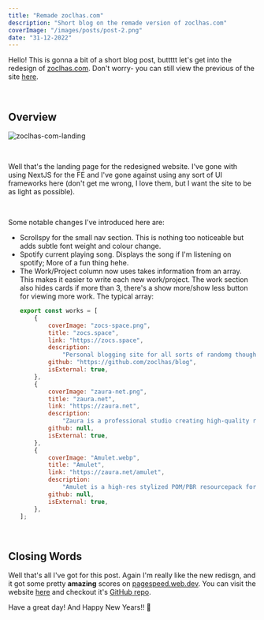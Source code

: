 ```yaml
---
title: "Remade zoclhas.com"
description: "Short blog on the remade version of zoclhas.com"
coverImage: "/images/posts/post-2.png"
date: "31-12-2022"
---
```


Hello! This is gonna a bit of a short blog post, buttttt let's get into the redesign of <a href="https://zoclhas.com" target="_blank">zoclhas.com</a>. Don't worry- you can still view the previous of the site <a href="https://v4.zoclhas.com" target="_blank">here</a>.

&nbsp;

## Overview

![zoclhas-com-landing](https://github.com/zoclhas/blog/blob/main/public/images/post-2/overview.png?raw=true)

&nbsp;

Well that's the landing page for the redesigned website. I've gone with using NextJS for the FE and I've gone against using any sort of UI frameworks here (don't get me wrong, I love them, but I want the site to be as light as possible).

&nbsp;

Some notable changes I've introduced here are:

-   Scrollspy for the small nav section. This is nothing too noticeable but adds subtle font weight and colour change.
-   Spotify current playing song. Displays the song if I'm listening on spotify; More of a fun thing hehe.
-   The Work/Project column now uses takes information from an array. This makes it easier to write each new work/project.
    The work section also hides cards if more than 3, there's a show more/show less button for viewing more work. The typical array:
    ```js
    export const works = [
        {
            coverImage: "zocs-space.png",
            title: "zocs.space",
            link: "https://zocs.space",
            description:
                "Personal blogging site for all sorts of randomg thoughts, code, etc. Made using NextJS, NextUI and with `markdown-it` for blogs.",
            github: "https://github.com/zoclhas/blog",
            isExternal: true,
        },
        {
            coverImage: "zaura-net.png",
            title: "zaura.net",
            link: "https://zaura.net",
            description:
                "Zaura is a professional studio creating high-quality resourepacks for Minecraft. It showcases pricing, downloads, updates, gallery. Made using NextJS & NextUI and Django serves as the backend.",
            github: null,
            isExternal: true,
        },
        {
            coverImage: "Amulet.webp",
            title: "Amulet",
            link: "https://zaura.net/amulet",
            description:
                "Amulet is a high-res stylized POM/PBR resourcepack for Minecraft. Generated procedurally using Substance Designer and compiled using PixelGraph.",
            github: null,
            isExternal: true,
        },
    ];
    ```

&nbsp;

## Closing Words

Well that's all I've got for this post. Again I'm really like the new redisgn, and it got some pretty **amazing** scores on [pagespeed.web.dev](https://pagespeed.web.dev). You can visit the website <a href="https://zoclhas.com" target="_blank">here</a> and checkout it's <a href="https://github.com/zoclhas/zoclhas-v5" target="_blank">GitHub repo</a>.

Have a great day! And Happy New Years!! 💜
